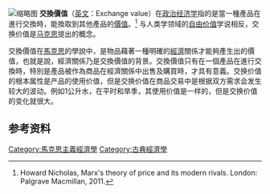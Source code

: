 [[File:Mall_culture_jakarta16.jpg|缩略图]]
'''交換價值'''（[[英文|英文]]：Exchange value）在[[政治经济学|政治经济学]]指的是當一種產品在進行交換時，能換取到其他產品的[[價值|價值]]。<ref>Howard Nicholas, Marx's theory of price and its modern rivals. London: Palgrave Macmillan, 2011.</ref> 与人类学领域的[[自由价值|自由价值]]学说相反，交换价值是[[马克思|马克思]]提出的概念。

交換價值在[[馬克思|馬克思]]的學說中，是物品藉著一種明確的[[經濟|經濟]]關係才能夠產生出的價值，也就是說，經濟關係乃是交換價值的背景。交換價值只有在一個產品在進行交換時，特別是產品被作為商品在經濟關係中出售及購買時，才具有意義。交换价值的根本属性是产品的使用价值，但是交换价值在商品交易中是根据双方需求会发生较大的波动。例如1公升水，在平时和旱季，其使用价值是一样的，但是交换价值的变化就很大。

==参考资料==
{{Reflist}}

{{Microeconomics-stub}}
[[Category:馬克思主義經濟學|Category:馬克思主義經濟學]]
[[Category:古典經濟學|Category:古典經濟學]]